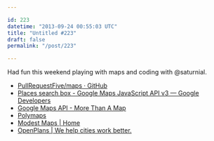 ```yaml
---

id: 223
datetime: "2013-09-24 00:55:03 UTC"
title: "Untitled #223"
draft: false
permalink: "/post/223"

---
```


Had fun this weekend playing with maps and coding with @saturnial. 

 
 * [PullRequestFive/maps · GitHub](https://github.com/PullRequestFive/maps)
 * [Places search box - Google Maps JavaScript API v3 — Google Developers](https://developers.google.com/maps/documentation/javascript/examples/places-searchbox)
 * [Google Maps API - More Than A Map](http://www.morethanamap.com/)
 * [Polymaps](http://polymaps.org/)
 * [Modest Maps | Home](http://modestmaps.com/)
 * [OpenPlans | We help cities work better.](http://openplans.org/)



